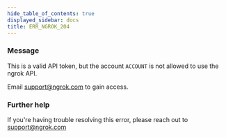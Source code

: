 ```yaml
---
hide_table_of_contents: true
displayed_sidebar: docs
title: ERR_NGROK_204
---
```


### Message

This is a valid API token, but the account `ACCOUNT` is not allowed to use the ngrok API.

Email support@ngrok.com to gain access.

### Further help

If you're having trouble resolving this error, please reach out to [support@ngrok.com](mailto:support@ngrok.com?subject=Help%20with%20ERR_NGROK_204)

